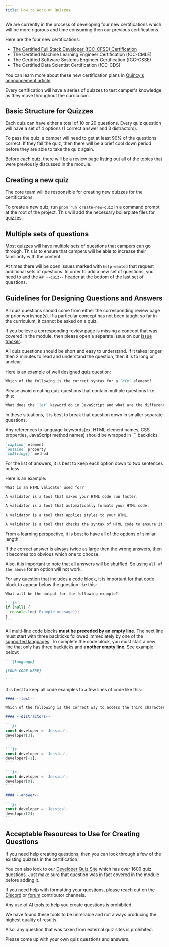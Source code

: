 ```yaml
---
title: How to Work on Quizzes
---
```



We are currently in the process of developing four new certifications which will be more rigorous and time consuming then our previous certifications.

Here are the four new certifications:

- [The Certified Full Stack Developer (fCC-CFSD) Certification](https://www.freecodecamp.org/learn/full-stack-developer/)
- The Certified Machine Learning Engineer Certification (fCC-CMLE)
- The Certified Software Systems Engineer Certification (fCC-CSSE)
- The Certified Data Scientist Certification (fCC-CDS)

You can learn more about these new certification plans in [Quincy's announcement article](https://www.freecodecamp.org/news/freecodecamp-turns-10-major-curriculum-updates/).

Every certification will have a series of quizzes to test camper's knowledge as they move throughout the curriculum.

## Basic Structure for Quizzes

Each quiz can have either a total of 10 or 20 questions. Every quiz question will have a set of 4 options (1 correct answer and 3 distractors).

To pass the quiz, a camper will need to get at least 90% of the questions correct. If they fail the quiz, then there will be a brief cool down period before they are able to take the quiz again.

Before each quiz, there will be a review page listing out all of the topics that were previously discussed in the module.

## Creating a new quiz

The core team will be responsible for creating new quizzes for the certifications.

To create a new quiz, run `pnpm run create-new-quiz` in a command prompt at the root of the project. This will add the necessary boilerplate files for quizzes.

## Multiple sets of questions

Most quizzes will have multiple sets of questions that campers can go through. This is to ensure that campers
will be able to increase their familiarity with the content.

At times there will be open issues marked with `help-wanted` that request additional sets of questions. In order to add a new set of
questions, you need to add the `## --quiz--` header at the bottom of the last set of questions.

## Guidelines for Designing Questions and Answers

All quiz questions should come from either the corresponding review page or prior workshop(s). If a particular concept has not been taught so far in the curriculum, it cannot be asked on a quiz.

If you believe a corresponding review page is missing a concept that was covered in the module, then please open a separate issue on our [issue tracker](https://github.com/freeCodeCamp/freeCodeCamp/issues).

All quiz questions should be short and easy to understand. If it takes longer then 2 minutes to read and understand the question, then it is to long or unclear.

Here is an example of well designed quiz question:

```md
Which of the following is the correct syntax for a `div` element?
```

<Aside type="caution">

Please avoid creating quiz questions that contain multiple questions like this:

```md
What does the `let` keyword do in JavaScript and what are the differences between `let`, `var` and `const`?
```

In these situations, it is best to break that question down in smaller separate questions.

</Aside>

Any references to language keywords(ex. HTML element names, CSS properties, JavaScript method names) should be wrapped in `\`` backticks.

```md
`caption` element
`outline` property
`toString()` method
```

For the list of answers, it is best to keep each option down to two sentences or less.

Here is an example:

```md
What is an HTML validator used for?

A validator is a tool that makes your HTML code run faster.

A validator is a tool that automatically formats your HTML code.

A validator is a tool that applies styles to your HTML.

A validator is a tool that checks the syntax of HTML code to ensure it is valid.
```

<Aside type="tip">

From a learning perspective, it is best to have all of the options of similar length.

If the correct answer is always twice as large then the wrong answers, then it becomes too obvious which one to choose.

Also, it is important to note that all answers will be shuffled. So using `all of the above` for an option will not work.

</Aside>

For any question that includes a code block, it is important for that code block to appear below the question like this:

````md
What will be the output for the following example?

```js
if (null) {
  console.log('Example message');
}
```
````

All multi-line code blocks **must be preceded by an empty line**. The next line must start with three backticks followed immediately by one of the [supported languages](https://prismjs.com/#supported-languages). To complete the code block, you must start a new line that only has three backticks and **another empty line**. See example below:

````md
```{language}

[YOUR CODE HERE]

```
````

It is best to keep all code examples to a few lines of code like this:

````md
#### --text--

Which of the following is the correct way to access the third character of a string?

#### --distractors--

```js
const developer = 'Jessica';
developer[3];
```

```js
const developer = 'Jessica';
developer[-1];
```

```js
const developer = 'Jessica';
developer[0];
```

#### --answer--

```js
const developer = 'Jessica';
developer[2];
```
````

## Acceptable Resources to Use for Creating Questions

If you need help creating questions, then you can look through a few of the existing quizzes in the certification.

You can also look to our [Developer Quiz Site](https://developerquiz.org/) which has over 1600 quiz questions. Just make sure that question was in fact covered in the module before adding it.

If you need help with formatting your questions, please reach out on the [Discord](https://discord.com/invite/freecodecamp-692816967895220344) or [forum](https://forum.freecodecamp.org/) contributor channels.

<Aside type="danger">

Any use of AI tools to help you create questions is prohibited.

We have found these tools to be unreliable and not always producing the highest quality of results.

Also, any question that was taken from external quiz sites is prohibited.

Please come up with your own quiz questions and answers.

</Aside>
